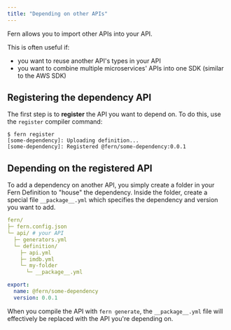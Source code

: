 ```yaml
---
title: "Depending on other APIs"
---
```


Fern allows you to import other APIs into your API.

This is often useful if:

- you want to reuse another API's types in your API
- you want to combine multiple microservices' APIs into one SDK (similar to the AWS SDK)

## Registering the dependency API

The first step is to **register** the API you want to depend on. To do this, use
the `register` compiler command:

```
$ fern register
[some-dependency]: Uploading definition...
[some-dependency]: Registered @fern/some-dependency:0.0.1
```

## Depending on the registered API

To add a dependency on another API, you simply create a folder in your Fern
Definition to "house" the dependency. Inside the folder, create a special file
`__package__.yml` which specifies the dependency and version you want to add.

```yaml
fern/
├─ fern.config.json
└─ api/ # your API
  ├─ generators.yml
  └─ definition/
    ├─ api.yml
    ├─ imdb.yml
    └─ my-folder
      └─ __package__.yml
```

```yaml __package__.yml
export:
  name: @fern/some-dependency
  version: 0.0.1
```

When you compile the API with `fern generate`, the `__package__.yml` file will
effectively be replaced with the API you're depending on.

